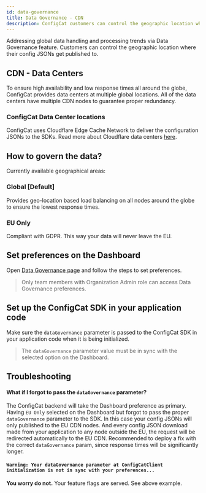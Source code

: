 ```yaml
---
id: data-governance
title: Data Governance - CDN
description: ConfigCat customers can control the geographic location where their data will be published to. Helps to stay compliant with GDPR and other data protection regulations.
---
```


Addressing global data handling and processing trends via Data Governance feature. Customers
can control the geographic location where their config JSONs get published to.

## CDN - Data Centers

To ensure high availability and low response times all around the globe, ConfigCat provides data centers at multiple global 
locations. All of the data centers have multiple CDN nodes to guarantee proper redundancy.

### ConfigCat Data Center locations

ConfigCat uses Cloudflare Edge Cache Network to deliver the configuration JSONs to the SDKs. Read more about Cloudflare data centers [here](https://www.cloudflare.com/network/).

## How to govern the data?

Currently available geographical areas:

### Global [Default]

Provides geo-location based load balancing on all nodes around the globe to ensure the lowest response times.

### EU Only

Compliant with GDPR. This way your data will never leave the EU.

## Set preferences on the Dashboard

Open <a href="https://app.configcat.com/organization/data-governance">Data Governance page</a> and follow the steps to set preferences.

> Only team members with Organization Admin role can access Data Governance preferences.

## Set up the ConfigCat SDK in your application code

Make sure the `dataGovernance` parameter is passed to the ConfigCat SDK
in your application code when it is being initialized.

> The `dataGovernance` parameter value must be in sync with the selected option on
> the Dashboard.

## Troubleshooting

#### What if I forgot to pass the `dataGovernance` parameter?

The ConfigCat backend will take the Dashboard preference as primary. Having `EU Only` selected on the Dashboard but forgot to pass the proper `dataGovernance` parameter to the SDK. In this case your config JSONs will only published to the EU CDN nodes. And every config JSON download made from your application to any node outside the EU, the request will be redirected automatically to the EU CDN. Recommended to deploy a fix with the correct `dataGovernance` param, since response times will be significantly longer.

#### `Warning: Your dataGovernance parameter at ConfigCatClient initialization is not in sync with your preferences...`

**You worry do not.** Your feature flags are served. See above example.
